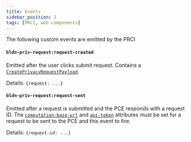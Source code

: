 ```yaml
---
title: Events
sidebar_position: 2
tags: [PRCI, web-components]
---
```


The following custom events are emitted by the PRCI

#### `bldn-priv-request:request-created`

Emitted after the user clicks submit request. Contains a [`CreatePrivacyRequestPayload`](https://devkit-pce-staging.azurewebsites.net/swagger/#/).

Details: `{request: ...}`

#### `bldn-priv-request:request-sent`

Emitted after a request is submitted and the PCE responds with a request ID. The [`computation-base-url`](./parameters#computation-base-url) and [`api-token`](./parameters#api-token) attributes must be set for a request to be sent to the PCE and this event to fire.

Details: `{request-id: ...}`